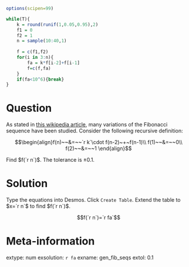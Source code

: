 ```r
options(scipen=99)

while(T){
    k = round(runif(1,0.05,0.95),2)
    f1 = 0
    f2 = 1
    n = sample(10:40,1)
    
    f = c(f1,f2)
    for(i in 3:n){
        fa = k*f[i-2]+f[i-1]
        f=c(f,fa)
    }
    if(fa<10^6){break}
}

```


Question
========

As stated in [this wikipedia article](https://en.wikipedia.org/wiki/Generalizations_of_Fibonacci_numbers), many variations of the Fibonacci sequence have been studied. Consider the following recursive definition:

$$\begin{align}f(n)~~&=~~`r k`\cdot f(n-2)~+~f(n-1)\\
f(1)~~&=~~0\\
f(2)~~&=~~1
\end{align}$$

Find $f(`r n`)$. The tolerance is $\pm 0.1$.

Solution
========

Type the equations into Desmos. Click `Create Table`. Extend the table to $x=`r n`$ to find $f(`r n`)$.

$$f(`r n`)=`r fa`$$



Meta-information
============
extype: num
exsolution: `r fa`
exname: gen_fib_seqs
extol: 0.1